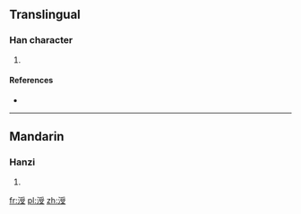 ==Translingual==

===Han character===
{{Han char|rn=85|rad=水|as=08|sn=11|four=|canj=水月月水 (EBBE)}}

# {{defn|Han|sort=水08}}

====References====
* {{Han ref|kx=0627.350|dkj=17579|dj=1029.220|hdz=31655.010|uh=6DAD|ud=28077}}

----

==Mandarin==

===Hanzi===
{{cmn-hanzi|pin=[[shòu]] ([[shou4]])|wg=shou<sup>4</sup>}}

# {{defn|lang=cmn|sort=水08}}

[[fr:涭]]
[[pl:涭]]
[[zh:涭]]